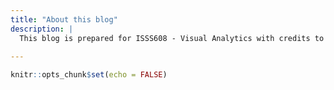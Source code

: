 ```yaml
---
title: "About this blog"
description: |
  This blog is prepared for ISSS608 - Visual Analytics with credits to Professor Kam Tin Seong for his dedicated and wonderful guidance on our Visual Analytics learning journey. 
  
---
```



```r
knitr::opts_chunk$set(echo = FALSE)
```
